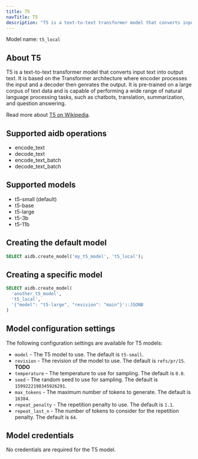 ```yaml
---
title: T5
navTitle: T5
description: "T5 is a text-to-text transformer model that converts input text into output text."
---
```


Model name: `t5_local`

## About T5

T5 is a text-to-text transformer model that converts input text into output text. It is based on the Transformer architecture where encoder processes the input and a decoder then genrates the output. It is pre-trained on a large corpus of text data and is capable of performing a wide range of natural language processing tasks, such as chatbots, translation, summarization, and question answering.

Read more about [T5 on Wikipedia](https://en.wikipedia.org/wiki/T5_(language_model)).

## Supported aidb operations

* encode_text
* decode_text
* encode_text_batch
* decode_text_batch

## Supported models

* t5-small (default)
* t5-base
* t5-large
* t5-3b
* t5-11b

## Creating the default model

```sql
SELECT aidb.create_model('my_t5_model', 't5_local');
```

## Creating a specific model

```sql
SELECT aidb.create_model(
  'another_t5_model',
  't5_local',
  '{"model": "t5-large", "revision": "main"}'::JSONB 
)
```

## Model configuration settings

The following configuration settings are available for T5 models:

* `model` - The T5 model to use. The default is `t5-small`.
* `revision` - The revision of the model to use. The default is `refs/pr/15`. **TODO**
* `temperature` - The temperature to use for sampling. The default is `0.0`.
* `seed` - The random seed to use for sampling. The default is `1599222198345926291`.
* `max_tokens` - The maximum number of tokens to generate. The default is `16384`.
* `repeat_penalty` - The repetition penalty to use. The default is `1.1`.
* `repeat_last_n` - The number of tokens to consider for the repetition penalty. The default is `64`.

## Model credentials

No credentials are required for the T5 model.
